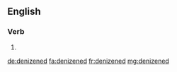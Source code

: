 ==English==

===Verb===
{{head|en}}

# {{en-past of|denizen}}

[[de:denizened]]
[[fa:denizened]]
[[fr:denizened]]
[[mg:denizened]]